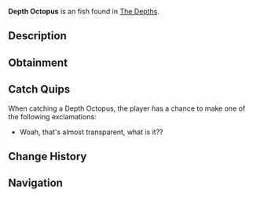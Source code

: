 {{FishInfobox
|image          = Depth Octopus.png
|rarity         = Unusual
|sea            = First Sea
|location       = [[The Depths]]
|sublocation    = 
|sources        = Fishing Rod
|radar_location = 
|xp             = 50
|weather        = 
|time           = Day
|season         = 
|bait           = Coral
|base_weight    = 8
|base_value     = 175
|weight_range   = 5
|base_chance    = 40
|base_resil     = 50
}}
'''Depth Octopus''' is an {{Rarity|Unusual}} fish found in [[The Depths]].

== Description ==
{{Description|A mysterious, translucent octopus with glowing spots and a knack for stealthy escapes.|Bestiary Entry}}

== Obtainment ==
{{Description|Lurks in deep, dark waters in the Depth.|Bestiary Hint}}
{{Fish Availability|
The Depths
The Depths/Absolute Darkness
|top_rods      = 
Krampus's Rod\494004.52\129540.46;
Magma Rod\471966.94\123761.65;
Plastic Rod\433016.23\113579.2;
Fast Rod\431196\112753.96;
Leviathan's Fang Rod\393431.57\35569.55;
Flimsy Rod\311300.88\121538.81;
Training Rod\218742.02\81223.77;
Free Spirit Rod\362866.38\30729.02;
Trident Rod\359730.15\25959.99;
No-Life Rod\303698.73\31385.29;
Seraphic Rod\286101.13\31285.25;
Challenger's Rod\284954.37\30041.67;
Ethereal Prism Rod\283196.01\32057.25;
Astralhook Rod\282631.25\32055.64;
Blazebringer Rod\280902.6\27755.58;
Rod Of The Forgotten Fang\278696.84\29319.82;
Rod Of The Exalted One\273142.4\25779.29;
Verdant Shear Rod\268062.74\25828.53;
Zeus Rod\265215.83\26158.57;
Rod Of The Depths\255451.65\26473.72;
Depthseeker Rod\246412.64\23675.2;
Avalanche Rod\222290.93\21365.62;
Volcanic Rod\209764.93\20382.77;
Steady Rod\93714.51\6813.89
|recommended   = Trident Rod
}}

== Catch Quips ==
When catching a Depth Octopus, the player has a chance to make one of the following exclamations:
* Woah, that's almost transparent, what is it??

== Change History ==
{{Change History|{{subst:Current Version}}}}

== Navigation ==
{{Fish Navbox|The Depths}}